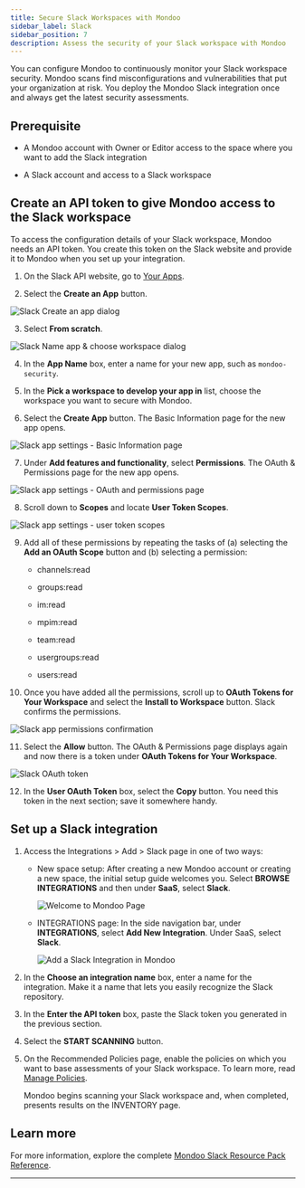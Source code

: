 ```yaml
---
title: Secure Slack Workspaces with Mondoo
sidebar_label: Slack
sidebar_position: 7
description: Assess the security of your Slack workspace with Mondoo
---
```


You can configure Mondoo to continuously monitor your Slack workspace security. Mondoo scans find misconfigurations and vulnerabilities that put your organization at risk. You deploy the Mondoo Slack integration once and always get the latest security assessments.

## Prerequisite

- A Mondoo account with Owner or Editor access to the space where you want to add the Slack integration

- A Slack account and access to a Slack workspace

## Create an API token to give Mondoo access to the Slack workspace

To access the configuration details of your Slack workspace, Mondoo needs an API token. You create this token on the Slack website and provide it to Mondoo when you set up your integration.

1. On the Slack API website, go to [Your Apps](https://api.slack.com/apps/).

2. Select the **Create an App** button.

![Slack Create an app dialog](/img/platform/infra/saas/slack/create-app.png)

3. Select **From scratch**.

![Slack Name app & choose workspace dialog](/img/platform/infra/saas/slack/name-app.png)

4. In the **App Name** box, enter a name for your new app, such as `mondoo-security`.

5. In the **Pick a workspace to develop your app in** list, choose the workspace you want to secure with Mondoo.

6. Select the **Create App** button. The Basic Information page for the new app opens.

![Slack app settings - Basic Information page](/img/platform/infra/saas/slack/basic-info.png)

7. Under **Add features and functionality**, select **Permissions**. The OAuth & Permissions page for the new app opens.

![Slack app settings - OAuth and permissions page](/img/platform/infra/saas/slack/oauth.png)

8. Scroll down to **Scopes** and locate **User Token Scopes**.

![Slack app settings - user token scopes](/img/platform/infra/saas/slack/scopes.png)

9. Add all of these permissions by repeating the tasks of (a) selecting the **Add an OAuth Scope** button and (b) selecting a permission:

   - channels:read

   - groups:read

   - im:read

   - mpim:read

   - team:read

   - usergroups:read

   - users:read

10. Once you have added all the permissions, scroll up to **OAuth Tokens for Your Workspace** and select the **Install to Workspace** button. Slack confirms the permissions.

![Slack app permissions confirmation](/img/platform/infra/saas/slack/confirm.png)

11. Select the **Allow** button. The OAuth & Permissions page displays again and now there is a token under **OAuth Tokens for Your Workspace**.

![Slack OAuth token](/img/platform/infra/saas/slack/token.png)

12. In the **User OAuth Token** box, select the **Copy** button. You need this token in the next section; save it somewhere handy.

## Set up a Slack integration

1. Access the Integrations > Add > Slack page in one of two ways:

   - New space setup: After creating a new Mondoo account or creating a new space, the initial setup guide welcomes you. Select **BROWSE INTEGRATIONS** and then under **SaaS**, select **Slack**.

     ![Welcome to Mondoo Page](/img/platform/start/welcome_to_mondoo.png)

   - INTEGRATIONS page: In the side navigation bar, under **INTEGRATIONS**, select **Add New Integration**. Under SaaS, select **Slack**.

     ![Add a Slack Integration in Mondoo](/img/platform/infra/saas/slack/slack.png)

2. In the **Choose an integration name** box, enter a name for the integration. Make it a name that lets you easily recognize the Slack repository.

3. In the **Enter the API token** box, paste the Slack token you generated in the previous section.

4. Select the **START SCANNING** button.

5. On the Recommended Policies page, enable the policies on which you want to base assessments of your Slack workspace. To learn more, read [Manage Policies](/platform/security/posture/policies/).

   Mondoo begins scanning your Slack workspace and, when completed, presents results on the INVENTORY page.

## Learn more

For more information, explore the complete [Mondoo Slack Resource Pack Reference](/mql/resources/slack-pack/).

---
